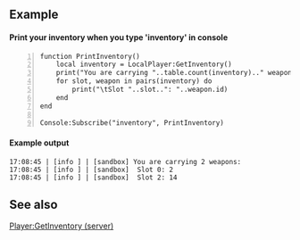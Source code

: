 {{Lua/Function |
  returns = table |
  prototype = Player:GetInventory() |
  description = Returns the player's inventory as a table of [[Lua/Shared/Weapon|Weapon]]s.
}}

==Example==

====Print your inventory when you type 'inventory' in console====

<syntaxhighlight line highlight="2">
function PrintInventory()
	local inventory = LocalPlayer:GetInventory()
	print("You are carrying "..table.count(inventory).." weapons:")
	for slot, weapon in pairs(inventory) do
		print("\tSlot "..slot..": "..weapon.id)
	end
end

Console:Subscribe("inventory", PrintInventory)
</syntaxhighlight>

====Example output====

<syntaxhighlight lang="text">
17:08:45 | [info ] | [sandbox] You are carrying 2 weapons:
17:08:45 | [info ] | [sandbox] 	Slot 0: 2
17:08:45 | [info ] | [sandbox] 	Slot 2: 14
</syntaxhighlight>

==See also==
[[Lua/Server/Player/Functions/GetInventory|Player:GetInventory (server)]]